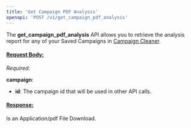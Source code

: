 ```yaml
---
title: 'Get Campaign PDF Analysis'
openapi: 'POST /v1/get_campaign_pdf_analysis'
---
```

The **get_campaign_pdf_analysis** API allows you to retrieve the analysis report for any of your Saved Campaigns in [Campaign Cleaner](https://campaigncleaner.com). 

#### <u>Request Body:</u>

_Required:_

**campaign**:

- **id**: The campaign id that will be used in other API calls.
    
#### <u>Response:</u>

Is an Application/pdf File Download. 

